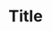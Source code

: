 

<Meta title='Components/Title' component={Title} />

# Title


<Preview>
  <Story name='Example'>
    <Title content={'Example Title'} />
  </Story>
</Preview>

## Controlled Example

<Story
  name='Configurable'
  args={{
    content: 'You can edit my props!',
  }}>
  {Template.bind({})}
</Story>

<ArgsTable story={'Configurable'} />
